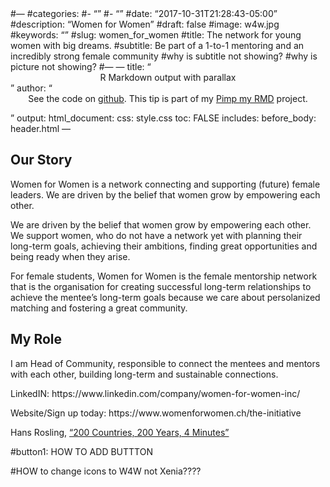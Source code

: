 #---
#categories:
#- ""
#- ""
#date: "2017-10-31T21:28:43-05:00"
#description: "Women for Women"
#draft: false 
#image: w4w.jpg
#keywords: ""
#slug: women_for_women
#title: The network for young women with big dreams.
#subtitle: Be part of a 1-to-1 mentoring and an incredibly strong female community
#why is subtitle not showing?
#why is picture not showing?
#---
---
title: "<center><div class='mytitle'>R Markdown output with parallax</div></center>"
author: "<center><div class='mysubtitle'>See the code on [github](https://github.com/holtzy/R-Markdown-Parallax). This tip is part of my [Pimp my RMD](https://holtzy.github.io/Pimp-my-rmd/) project.</div></center>"
output:
  html_document:
      css: style.css
      toc: FALSE
      includes: 
        before_body: header.html
---

<style>
.parallax { 
    /* The image used */
    background-image: url("https://static.wixstatic.com/media/ba488d_c909402af8014185ad84a52727926e33~mv2.png/v1/fill/w_152,h_68,al_c,q_85,usm_0.66_1.00_0.01/w4w.webp");

    /* Set a specific height */
    height: 400px; 

    /* Create the parallax scrolling effect */
    background-attachment: fixed;
    background-position: center;
    background-repeat: no-repeat;
    background-size: cover;
}

.myimg{
    width: 10%;
    color: red;
    position: absolute;
    top: 150px;
    left: 45%;
}
</style>


</div>


## Our Story

Women for Women is a network connecting and supporting (future) female leaders. We are driven by the belief that women grow by empowering each other.

We are driven by the belief that women grow by empowering each other. We support women, who do not have a network yet with planning their long-term goals, achieving their ambitions, finding great opportunities and being ready when they arise.

For female students, Women for Women is the female mentorship network that is the organisation for creating successful long-term relationships to achieve the mentee's long-term goals because we care about persolanized matching and fostering a great community.

## My Role

I am Head of Community, responsible to connect the mentees and mentors with each other, building long-term and sustainable connections.

LinkedIN: https://www.linkedin.com/company/women-for-women-inc/

Website/Sign up today: https://www.womenforwomen.ch/the-initiative

<i class="fab fa-youtube"></i> Hans Rosling, ["200 Countries, 200 Years, 4 Minutes"](https://www.youtube.com/watch?v=jbkSRLYSojo){target=_blank}
<i class="fab fa-youtube"></i>

<i class="fab fa-linkedin-in"></i>


#button1: HOW TO ADD BUTTTON


#HOW to change icons to W4W not Xenia????


